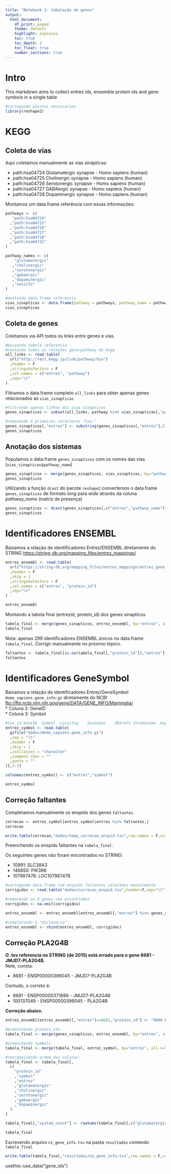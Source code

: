 ```yaml
---
title: "Notebook 1: tabulação de genes"
output:
  html_document:
    df_print: paged
    theme: default
    highlight: espresso
    toc: true
    toc_depth: 2
    toc_float: true
    number_sections: true
---
```

# Intro
This markdown aims to collect entrez ids, ensemble protein ids and gene symbols in a single table
```r
#carregando pacotes necessarios
library(reshape2)
```


# KEGG
## Coleta de vias
Aqui coletamos manualmente as vias sinápticas:

  * path:hsa04724	Glutamatergic synapse - Homo sapiens (human)
  * path:hsa04725	Cholinergic synapse - Homo sapiens (human)
  * path:hsa04726	Serotonergic synapse - Homo sapiens (human)
  * path:hsa04727	GABAergic synapse - Homo sapiens (human)
  * path:hsa04728	Dopaminergic synapse - Homo sapiens (human)

Montamos um data.frame referência com essas informações:

```r
pathways <- c(
   "path:hsa04724"
  ,"path:hsa04725"
  ,"path:hsa04726"
  ,"path:hsa04727"
  ,"path:hsa04728"
  ,"path:hsa04721"
)

pathway_names <- c(
    "glutamatergic"
   ,"cholinergic"
   ,"serotonergic"
   ,"gabaergic"
   ,"dopaminergic"
   ,"vesicle"
)

#montando data.frame referencia
vias_sinapticas <- data.frame(pathway = pathways, pathway_name = pathway_names)
vias_sinapticas
```

## Coleta de genes
Coletamos via API todos os links entre genes e vias.
```r
#baixando tabela referencia
#contendo todos as relações gene/pathway do kegg
all_links <- read.table(
  url("http://rest.kegg.jp/link/pathway/hsa")
  ,header = F
  ,stringsAsFactors = F
  ,col.names = c("entrez", "pathway")
  ,sep="\t"
)
```


Filtramos o data.frame completo `all_links` para obter apenas genes relacionados as `vias_sinapticas`
```r
#filtrando apenas linhas das vias sinapticas
genes_sinapticos <- subset(all_links, pathway %in% vias_sinapticas[,"pathway"])

#removendo 4 primeiros caracteres "hsa:"
genes_sinapticos[,"entrez"] <- substring(genes_sinapticos[,"entrez"],5)
genes_sinapticos
```

## Anotação dos sistemas
Populamos o data.frame `genes_sinapticos` com os nomes das vias (`vias_sinapticas$pathway_name`)
```r
genes_sinapticos <- merge(genes_sinapticos, vias_sinapticas, by="pathway", all.x=T)
genes_sinapticos
```

Utilizando a função `dcast` do pacote `reshape2` convertemos o data.frame `genes_sinapticos` de formato *long* para *wide* através da coluna *pathway_name* (matriz de presença)
```r
genes_sinapticos <- dcast(genes_sinapticos[,c("entrez","pathway_name")], entrez~pathway_name, length, value.var="pathway_name")
genes_sinapticos
```

# Identificadores ENSEMBL

Baixamos a relação de identificadores Entrez/ENSEMBL diretamente do STRING [https://string-db.org/mapping_files/entrez_mappings/](https://string-db.org/mapping_files/entrez_mappings/)

```r
entrez_ensembl <- read.table(
  url("https://string-db.org/mapping_files/entrez_mappings/entrez_gene_id.vs.string.v10.28042015.tsv")
  ,header = F
  ,skip = 1
  ,stringsAsFactors = F
  ,col.names = c("entrez", "protein_id")
  ,sep="\t"
)

entrez_ensembl
```

Montando a tabela final (entrezid, protein_id) dos genes sinapticos
```r
tabela_final <- merge(genes_sinapticos, entrez_ensembl, by="entrez", all.x=T, all.y=F)
tabela_final
```
Nota: apenas 299 identificadores ENSEMBL únicos no data.frame `tabela_final`. Corrigir manualmente no próximo tópico.
```r
faltantes <- tabela_final[is.na(tabela_final[,"protein_id"]),"entrez"]
faltantes
```

# Identificadores GeneSymbol
Baixamos a relação de identificadores Entrez/GeneSymbol `Homo_sapiens.gene_info.gz` diretamente do NCBI [ftp://ftp.ncbi.nlm.nih.gov/gene/DATA/GENE_INFO/Mammalia/](ftp://ftp.ncbi.nlm.nih.gov/gene/DATA/GENE_INFO/Mammalia/)  
* Coluna 2: GeneID  
* Coluna 3: Symbol
```r
#tax_id	GeneID	Symbol	LocusTag	Synonyms	dbXrefs	chromosome	map_location	description	type_of_gene	Symbol_from_nomenclature_authority	Full_name_from_nomenclature_authority	Nomenclature_status	Other_designations	Modification_date	Feature_type
entrez_symbol <- read.table(
  gzfile("dados/Homo_sapiens.gene_info.gz")
  ,sep = "\t"
  ,header = F
  ,skip = 1
  ,colClasses = "character"
  ,comment.char = ""
  ,quote = ""
)[,2:3]

colnames(entrez_symbol) <- c("entrez","symbol")

entrez_symbol
```
## Correção faltantes
Completamos manualmente os enspids dos genes `faltantes`.

```r
correcao <- entrez_symbol[entrez_symbol$entrez %in% faltantes,]
correcao
```
```r
write.table(correcao,"dados/temp_correcao_enspid.tsv",row.names = F,col.names = T,sep="\t", quote = F)
```

Preenchendo os enspids faltantes na `tabela_final`.  

Os seguintes genes não foram encontrados no STRING:

* 10991: SLC38A3
* 146850: PIK3R6
* 107987478: LOC107987478
```r
#carregando data.frame com enspids faltantes coletados manualmente
corrigidos <- read.table("dados/correcao_enspid.tsv",header=T,sep="\t",stringsAsFactors=F,na.strings = "")

#removendo os 3 genes nao encontrados
corrigidos <- na.omit(corrigidos)

entrez_ensembl <- entrez_ensembl[entrez_ensembl[,"entrez"] %in% genes_sinapticos[,"entrez"],]

#completando o "dicionario"
entrez_ensembl <- rbind(entrez_ensembl, corrigidos)

```

## Correção PLA2G4B

**O .tsv referencia no STRING (de 2015) está errado para o gene 8681 - JMJD7-PLA2G4B.**  
Nele, consta:

* 8681 - ENSP00000396045 - JMJD7-PLA2G4B  

Contudo, o correto é:  

* 8681 - ENSP00000371886 - JMJD7-PLA2G4B 
* 100137049 - ENSP00000396045 - PLA2G4B 

**Correção abaixo.**
```r
entrez_ensembl[entrez_ensembl[,"entrez"]==8681,"protein_id"] <- "9606.ENSP00000371886"
```


```r
#preenchendo protein_ids
tabela_final <- merge(genes_sinapticos, entrez_ensembl, by="entrez", all.x=T, all.y=F)

#preenchendo symbols
tabela_final <- merge(tabela_final, entrez_symbol, by="entrez", all.x=T, all.y=F)

#reorganizando ordem das colunas:
tabela_final <- tabela_final[,
  c(
    "protein_id"
    ,"symbol"
    ,"entrez"
    ,"glutamatergic"
    ,"cholinergic"
    ,"serotonergic"
    ,"gabaergic"
    ,"dopaminergic"
  )
]

tabela_final[,"system_count"] <- rowSums(tabela_final[,c("glutamatergic","cholinergic","serotonergic","gabaergic","dopaminergic")])

tabela_final
```

Escrevendo arquivo `n1_gene_info.tsv` na pasta `resultados` contendo `tabela_final`
```r
write.table(tabela_final,"resultados/n1_gene_info.tsv",row.names = F,col.names = T,sep="\t", quote = F)
```

usethis::use_data("gene_ids")
